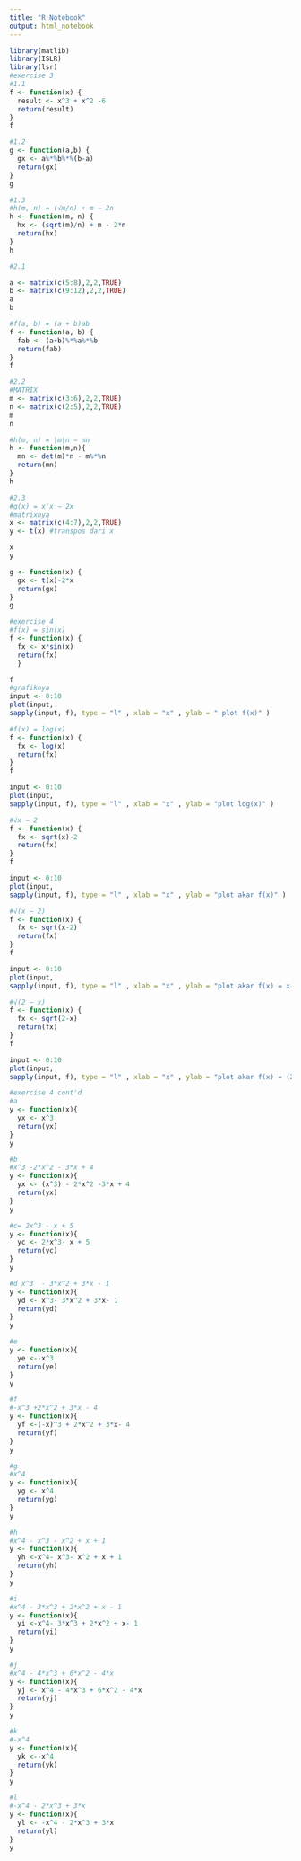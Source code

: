 ```yaml
---
title: "R Notebook"
output: html_notebook
---
```



```r
library(matlib)
library(ISLR)
library(lsr)
#exercise 3
#1.1
f <- function(x) {
  result <- x^3 + x^2 -6
  return(result)
}
f
```

```r
#1.2
g <- function(a,b) {
  gx <- a%*%b%*%(b-a)
  return(gx)
}
g


```
```r
#1.3
#h(m, n) = (√m/n) + m − 2n
h <- function(m, n) {
  hx <- (sqrt(m)/n) + m - 2*n
  return(hx)
}
h

```


```r
#2.1

a <- matrix(c(5:8),2,2,TRUE)
b <- matrix(c(9:12),2,2,TRUE)
a
b

#f(a, b) = (a + b)ab
f <- function(a, b) {
  fab <- (a+b)%*%a%*%b
  return(fab)
}
f
```



```r
#2.2
#MATRIX
m <- matrix(c(3:6),2,2,TRUE)
n <- matrix(c(2:5),2,2,TRUE)
m
n

```
```r
#h(m, n) = |m|n − mn
h <- function(m,n){
  mn <- det(m)*n - m%*%n
  return(mn)
}
h
```
```r
#2.3
#g(x) = x'x − 2x
#matrixnya
x <- matrix(c(4:7),2,2,TRUE)
y <- t(x) #transpos dari x

x
y
```



```r
g <- function(x) {
  gx <- t(x)-2*x
  return(gx)
}
g
```

```r
#exercise 4 
#f(x) = sin(x)
f <- function(x) {
  fx <- x*sin(x)
  return(fx)
  }

f
#grafiknya
input <- 0:10
plot(input,
sapply(input, f), type = "l" , xlab = "x" , ylab = " plot f(x)" )


```

```r
#f(x) = log(x)
f <- function(x) {
  fx <- log(x)
  return(fx)
}
f

input <- 0:10
plot(input,
sapply(input, f), type = "l" , xlab = "x" , ylab = "plot log(x)" )

```

```r
#√x − 2
f <- function(x) {
  fx <- sqrt(x)-2
  return(fx)
}
f

input <- 0:10
plot(input,
sapply(input, f), type = "l" , xlab = "x" , ylab = "plot akar f(x)" )

```

```r
#√(x − 2)
f <- function(x) {
  fx <- sqrt(x-2)
  return(fx)
}
f

input <- 0:10
plot(input,
sapply(input, f), type = "l" , xlab = "x" , ylab = "plot akar f(x) = x-2" )
```


```r
#√(2 − x)
f <- function(x) {
  fx <- sqrt(2-x)
  return(fx)
}
f

input <- 0:10
plot(input,
sapply(input, f), type = "l" , xlab = "x" , ylab = "plot akar f(x) = (2-x)" )
```


```r
#exercise 4 cont'd
#a 
y <- function(x){
  yx <- x^3
  return(yx)
}
y

```

```r
#b 
#x^3 -2*x^2 - 3*x + 4
y <- function(x){
  yx <- (x^3) - 2*x^2 -3*x + 4
  return(yx)
}
y

```

```r
#c= 2x^3 - x + 5
y <- function(x){
  yc <- 2*x^3- x + 5
  return(yc)
}
y


```

```r
#d x^3  - 3*x^2 + 3*x - 1
y <- function(x){
  yd <- x^3- 3*x^2 + 3*x- 1
  return(yd)
}
y
```


```r
#e 
y <- function(x){
  ye <--x^3
  return(ye)
}
y

```


```r
#f 
#-x^3 +2*x^2 + 3*x - 4
y <- function(x){
  yf <-(-x)^3 + 2*x^2 + 3*x- 4
  return(yf)
}
y

```


```r
#g
#x^4
y <- function(x){
  yg <- x^4
  return(yg)
}
y

```


```r
#h
#x^4 - x^3 - x^2 + x + 1
y <- function(x){
  yh <-x^4- x^3- x^2 + x + 1
  return(yh)
}
y

```


```r
#i
#x^4 - 3*x^3 + 2*x^2 + x - 1
y <- function(x){
  yi <-x^4- 3*x^3 + 2*x^2 + x- 1
  return(yi)
}
y

```


```r
#j
#x^4 - 4*x^3 + 6*x^2 - 4*x
y <- function(x){
  yj <- x^4 - 4*x^3 + 6*x^2 - 4*x
  return(yj)
}
y
```


```r
#k
#-x^4
y <- function(x){
  yk <--x^4
  return(yk)
}
y
```

```r
#l
#-x^4 - 2*x^3 + 3*x
y <- function(x){
  yl <- -x^4 - 2*x^3 + 3*x
  return(yl)
}
y
```

